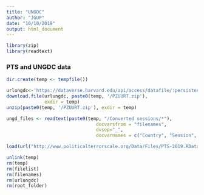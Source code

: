 ```yaml
---
title: "UNGDC"
author: "JGUP"
date: "10/10/2019"
output: html_document
---
```


```r
library(zip)
library(readtext)

```

### PTS and UNGDC data

```r

dir.create(temp <- tempfile())

urlungdc<-'https://dataverse.harvard.edu/api/access/datafile/:persistentId?persistentId=doi:10.7910/DVN/0TJX8Y/PZUURT'
download.file(urlungdc, paste0(temp, '/PZUURT.zip'), 
              exdir = temp)
unzip(paste0(temp, '/PZUURT.zip'), exdir = temp)

ungd_files <- readtext(paste0(temp, "/Converted sessions/*"), 
                                 docvarsfrom = "filenames", 
                                 dvsep="_", 
                                 docvarnames = c("Country", "Session", "Year"))

load(url("http://www.politicalterrorscale.org/Data/Files/PTS-2019.RData"))

unlink(temp)
rm(temp)
rm(filelist)
rm(filenames)
rm(urlungdc)
rm(root_folder)
```

